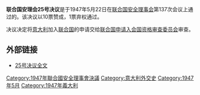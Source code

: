 {{Infobox UN resolution
|number = 25
|organ = SC
|date = 5月22日
|year = 1947年
|meeting = 137
|code = 
|document = 
|for = 10
|abstention = 1
|against = 0
|subject = 吸收新会员国: 意大利
|result = 通过 
|image = 
|caption = 
}}
'''联合国安理会25号决议'''是于1947年5月22日在[[联合国安全理事会|联合国安全理事会]]第137次会议上通过的。该决议以10票赞成，1票弃权通过。

决议决定将[[意大利|意大利]]加入[[联合国|联合国]]的申请交给[[联合国申请入会国资格审查委员会|联合国申请入会国资格审查委员会]]审查。

==外部链接==
*[http://daccessdds.un.org/doc/RESOLUTION/GEN/NR0/042/42/IMG/NR004242.pdf?OpenElement 25号决议全文]{{dead link|date=2018年4月 |bot=InternetArchiveBot |fix-attempted=yes }}
{{UN-stub}}
{{UNSCR 1947}}
[[Category:1947年聯合國安全理事會決議|Category:1947年聯合國安全理事會決議]]
[[Category:意大利外交史|Category:意大利外交史]]
[[Category:1947年5月|Category:1947年5月]]
[[Category:1947年義大利|Category:1947年義大利]]